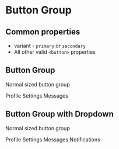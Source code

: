 
<Meta title="Torus/ButtonGroup" />

# Button Group

## Common properties

- variant - `primary` or `secondary`
- All other valid `<button>` properties

## Button Group

Normal sized button group

<Story name="ButtonGroup">
  <TorusBG>
    <ButtonGroup>
      <ButtonGroup.Button>Profile</ButtonGroup.Button>
      <ButtonGroup.Button>Settings</ButtonGroup.Button>
      <ButtonGroup.Button>Messages</ButtonGroup.Button>
    </ButtonGroup>
  </TorusBG>
</Story>

## Button Group with Dropdown

Normal sized button group

<Story name="ButtonGroupWithDropdown">
  <TorusBG>
    <ButtonGroup>
      <ButtonGroup.Button>Profile</ButtonGroup.Button>
      <ButtonGroup.Button>Settings</ButtonGroup.Button>
      <ButtonGroup.Dropdown>
        <ButtonGroup.DropdownItem>Messages</ButtonGroup.DropdownItem>
        <ButtonGroup.DropdownItem>Notifications</ButtonGroup.DropdownItem>
      </ButtonGroup.Dropdown>
    </ButtonGroup>
  </TorusBG>
</Story>
